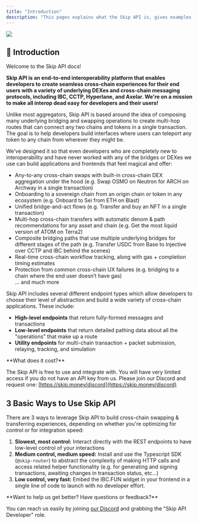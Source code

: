 ```yaml
---
title: "Introduction"
description: "This pages explains what the Skip API is, gives examples of applications built with it, and provides guidance on standard ways to use it."
---
```


![](/images/4f92aa7-DALLE_Cover_Photo_1..png) 

## 👋 Introduction

Welcome to the Skip API docs!

**Skip API is an end-to-end interoperability platform that enables developers to create seamless cross-chain experiences for their end users with a variety of underlying DEXes and cross-chain messaging protocols, including IBC, CCTP, Hyperlane, and Axelar. We're on a mission to make all interop dead easy for developers and their users!** 

Unlike most aggregators, Skip API is based around the idea of composing many underlying bridging and swapping operations to create multi-hop routes that can connect any two chains and tokens in a single transaction. The goal is to help developers build interfaces where users can teleport any token to any chain from wherever they might be. 

We’ve designed it so that even developers who are completely new to interoperability and have never worked with any of the bridges or DEXes we use can build applications and frontends that feel magical and offer: 

* Any-to-any cross-chain swaps with built-in cross-chain DEX aggregation under the hood (e.g. Swap OSMO on Neutron for ARCH on Archway in a single transaction)
* Onboarding to a sovereign chain from an origin chain or token in any ecosystem (e.g. Onboard to Sei from ETH on Blast)
* Unified bridge-and-act flows (e.g. Transfer and buy an NFT in a single transaction)
* Multi-hop cross-chain transfers with automatic denom & path recommendations for any asset and chain (e.g. Get the most liquid version of ATOM on Terra2)
* Composite bridging paths that use multiple underlying bridges for different stages of the path (e.g. Transfer USDC from Base to Injective over CCTP and IBC behind the scenes)
* Real-time cross-chain workflow tracking, along with gas + completion timing estimates
* Protection from common cross-chain UX failures (e.g. bridging to a chain where the end user doesn’t have gas)  
... and much more

Skip API includes several different endpoint types which allow developers to choose their level of abstraction and build a wide variety of cross-chain applications. These include: 

* **High-level endpoints** that return fully-formed messages and transactions
* **Low-level endpoints** that return detailed pathing data about all the "operations" that make up a route
* **Utility endpoints** for multi-chain transaction + packet submission, relaying, tracking, and simulation


<Info>
 **What does it cost?**
 
 The Skip API is free to use and integrate with. You will have very limited access if you do not have an API key from us. Please join our Discord and request one: [https://skip.money/discord](https://skip.money/discord)
</Info>

## 3 Basic Ways to Use Skip API

There are 3 ways to leverage Skip API to build cross-chain swapping & transferring experiences, depending on whether you're optimizing for control or for integration speed: 

1. **Slowest, most control:** Interact directly with the REST endpoints to have low-level control of your interactions
2. **Medium control, medium speed:** Install and use the Typescript SDK (`@skip-router`) to abstract the complexity of making HTTP calls and access related helper functionality (e.g. for generating and signing transactions, awaiting changes in transaction status, etc...)
3. **Low control, very fast:** Embed the IBC.FUN widget in your frontend in a single line of code to launch with no developer effort.

<Check>
 **Want to help us get better? Have questions or feedback?**
 
 You can reach us easily by joining [our Discord](https://skip.money/discord) and grabbing the "Skip API Developer" role.
 </Check>